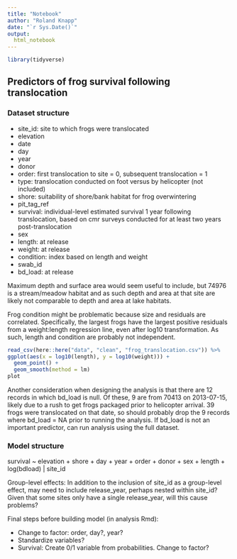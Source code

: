 ```yaml
---
title: "Notebook"
author: "Roland Knapp"
date: "`r Sys.Date()`"
output:
  html_notebook
---
```


```r
library(tidyverse)
```

## Predictors of frog survival following translocation

### Dataset structure

-   site_id: site to which frogs were translocated
-   elevation
-   date
-   day
-   year
-   donor
-   order: first translocation to site = 0, subsequent translocation = 1
-   type: translocation conducted on foot versus by helicopter (not included)
-   shore: suitability of shore/bank habitat for frog overwintering
-   pit_tag_ref
-   survival: individual-level estimated survival 1 year following translocation, based on cmr surveys conducted for at least two years post-translocation
-   sex
-   length: at release
-   weight: at release
-   condition: index based on length and weight
-   swab_id
-   bd_load: at release

Maximum depth and surface area would seem useful to include, but 74976 is a stream/meadow habitat and as such depth and area at that site are likely not comparable to depth and area at lake habitats.

Frog condition might be problematic because size and residuals are correlated. Specifically, the largest frogs have the largest positive residuals from a weight:length regression line, even after log10 transformation. As such, length and condition are probably not independent.

```r
read_csv(here::here("data", "clean", "frog_translocation.csv")) %>% 
ggplot(aes(x = log10(length), y = log10(weight))) +
  geom_point() +
  geom_smooth(method = lm)
plot
```

Another consideration when designing the analysis is that there are 12 records in which bd_load is null. Of these, 9 are from 70413 on 2013-07-15, likely due to a rush to get frogs packaged prior to helicopter arrival. 39 frogs were translocated on that date, so should probably drop the 9 records where bd_load = NA prior to running the analysis. If bd_load is not an important predictor, can run analysis using the full dataset.

### Model structure

survival \~ elevation + shore + day + year + order + donor + sex + length + log(bdload) \| site_id

Group-level effects: In addition to the inclusion of site_id as a group-level effect, may need to include release_year, perhaps nested within site_id? Given that some sites only have a single release_year, will this cause problems?

Final steps before building model (in analysis Rmd):

-   Change to factor: order, day?, year?
-   Standardize variables?
-   Survival: Create 0/1 variable from probabilities. Change to factor?
